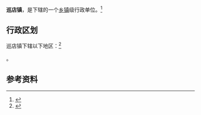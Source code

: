 {{中国乡级行政区|42/09/82/102/000}}

'''巡店镇'''，是{{PRC admin/fullname|42/09/82/102/000|3}}下辖的一个[[乡镇|乡镇]]级行政单位。<ref>{{PRC admin/ref sgc|{{PRC admin/parent|42/09/82/102/000}}}}</ref>

== 行政区划 ==

巡店镇下辖以下地区：<ref>{{PRC admin/ref sgc|42/09/82/102/000}}</ref>

{{PRC admin/children|42/09/82/102/000}}。

== 参考资料 ==

{{reflist}}

{{行政区划小作品}}
{{PRC admin/navcat|42/09/82/102/000}}